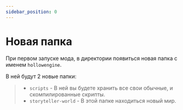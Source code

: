 ```yaml
---
sidebar_position: 0
---
```


# Новая папка

При первом запуске мода, в директории появиться новая папка с именем `hollowengine`.

В ней будут 2 новые папки:
> - `scripts` - В ней вы будете хранить все свои обычные, и скомпилированные скрипты.
> - `storyteller-world` - В этой папке находиться новый мир.